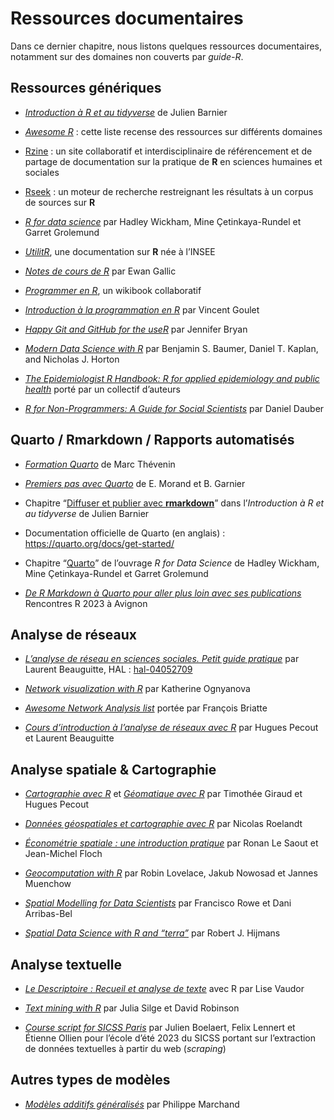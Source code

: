 # Ressources documentaires {#sec-ressources-documentaires}

Dans ce dernier chapitre, nous listons quelques ressources documentaires, notamment sur des domaines non couverts par *guide-R*.

## Ressources génériques

-   [*Introduction à R et au tidyverse*](https://juba.github.io/tidyverse/) de Julien Barnier

-   [*Awesome R*](https://github.com/qinwf/awesome-R) : cette liste recense des ressources sur différents domaines

-   [Rzine](http://rzine.fr/) : un site collaboratif et interdisciplinaire de référencement et de partage de documentation sur la pratique de **R** en sciences humaines et sociales

-   [Rseek](http://www.rseek.org/) : un moteur de recherche restreignant les résultats à un corpus de sources sur **R**

-   [*R for data science*](https://r4ds.hadley.nz/) par Hadley Wickham, Mine Çetinkaya-Rundel et Garret Grolemund

-   [*UtilitR*](https://www.utilitr.org/), une documentation sur **R** née à l'INSEE

-   [*Notes de cours de R*](https://egallic.fr/Enseignement/R/Book/) par Ewan Gallic

-   [*Programmer en R*](https://fr.wikibooks.org/wiki/Programmer_en_R), un wikibook collaboratif

-   [*Introduction à la programmation en R*](https://cran.r-project.org/doc/contrib/Goulet_introduction_programmation_R.pdf) par Vincent Goulet

-   [*Happy Git and GitHub for the useR*](https://happygitwithr.com/) par Jennifer Bryan

-   [*Modern Data Science with R*](https://mdsr-book.github.io/mdsr3e/) par Benjamin S. Baumer, Daniel T. Kaplan, and Nicholas J. Horton

-   [*The Epidemiologist R Handbook: R for applied epidemiology and public health*](https://epirhandbook.com/) porté par un collectif d'auteurs

-   [*R for Non-Programmers: A Guide for Social Scientists*](https://bookdown.org/daniel_dauber_io/r4np_book/) par Daniel Dauber

## Quarto / Rmarkdown / Rapports automatisés

-   [*Formation Quarto*](https://mthevenin.gitlab.io/support_quarto/) de Marc Thévenin

-   [*Premiers pas avec Quarto*](https://benegarbi.github.io/PremiersPasAvec_quarto.html) de E. Morand et B. Garnier

-   Chapitre <q>[Diffuser et publier avec **rmarkdown**](https://juba.github.io/tidyverse/13-rmarkdown.html)</q> dans l'*Introduction à R et au tidyverse* de Julien Barnier

-   Documentation officielle de Quarto (en anglais) : <https://quarto.org/docs/get-started/>

-   Chapitre <q>[Quarto](https://r4ds.hadley.nz/quarto)</q> de l'ouvrage *R for Data Science* de Hadley Wickham, Mine Çetinkaya-Rundel et Garret Grolemund

-   [*De R Markdown à Quarto pour aller plus loin avec ses publications*](https://cderv.quarto.pub/tuto-quarto-rr2023/) Rencontres R 2023 à Avignon

## Analyse de réseaux

-   [*L'analyse de réseau en sciences sociales. Petit guide pratique*](https://hal.science/hal-04052709) par Laurent Beauguitte, HAL : [hal-04052709](https://hal.science/hal-04052709)

-   [*Network visualization with R*](https://kateto.net/network-visualization) par Katherine Ognyanova

-   [*Awesome Network Analysis list*](https://github.com/briatte/awesome-network-analysis) portée par François Briatte

-   [*Cours d'introduction à l'analyse de réseaux avec R*](https://huguespecout.github.io/Analyse_r-seaux_GDR_ARSHS/) par Hugues Pecout et Laurent Beauguitte

## Analyse spatiale & Cartographie

-   [*Cartographie avec R*](https://rcarto.github.io/cartographie_avec_r/) et [*Géomatique avec R*](https://rcarto.github.io/geomatique_avec_r/) par Timothée Giraud et Hugues Pecout

-   [*Données géospatiales et cartographie avec R*](https://roelandtn.frama.io/slides/2090628_meetup_Raddict_datageo.html) par Nicolas Roelandt

-   [*Économétrie spatiale : une introduction pratique*](https://www.insee.fr/fr/statistiques/2408659) par Ronan Le Saout et Jean-Michel Floch

-   [*Geocomputation with R*](https://r.geocompx.org/) par Robin Lovelace, Jakub Nowosad et Jannes Muenchow

-   [*Spatial Modelling for Data Scientists*](https://gdsl-ul.github.io/san/) par Francisco Rowe et Dani Arribas-Bel

-   [*Spatial Data Science with R and "terra"*](https://rspatial.org/index.html#) par Robert J. Hijmans

## Analyse textuelle

-   [*Le Descriptoire : Recueil et analyse de texte*](http://perso.ens-lyon.fr/lise.vaudor/Descriptoire/_book/) avec R par Lise Vaudor

-   [*Text mining with R*](https://www.tidytextmining.com/) par Julia Silge et David Robinson

-   [*Course script for SICSS Paris*](https://bookdown.org/f_lennert/sicss-bookdown/) par Julien Boelaert, Felix Lennert et Étienne Ollien pour l'école d'été 2023 du SICSS portant sur l'extraction de données textuelles à partir du web (*scraping*)

## Autres types de modèles

-   [*Modèles additifs généralisés*](https://pmarchand1.github.io/ECL8202/notes_cours/07-Modeles_additifs_generalises.html) par Philippe Marchand

